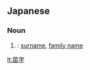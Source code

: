 ==Japanese==
{{ja-kanjitab|みょう|じ|yomi=on}}

===Noun===
{{ja-noun|みょうじ}}

# {{alternative form of|名字|lang=ja}}: [[surname]], [[family name]]

{{attention|ja|isn't 苗字 the more common form?}}

[[lt:苗字]]